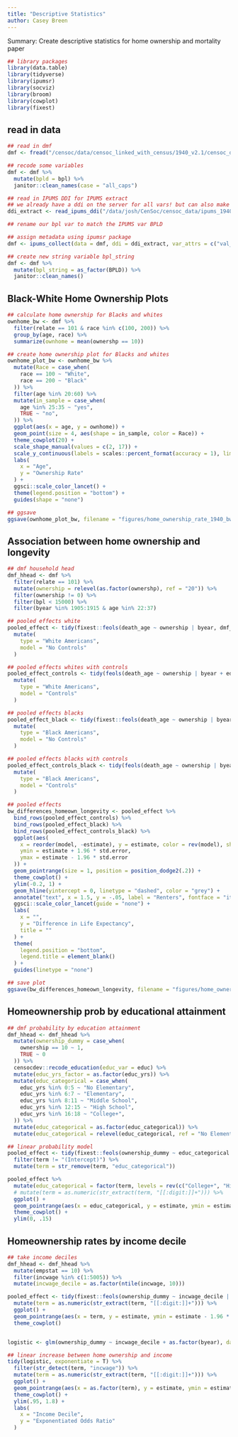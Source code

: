 ```yaml
---
title: "Descriptive Statistics"
author: Casey Breen
---
```


Summary: Create descriptive statistics for home ownership and mortality paper 

```r
## library packages
library(data.table)
library(tidyverse)
library(ipumsr)
library(socviz)
library(broom)
library(cowplot)
library(fixest)
```

## read in data 

```r
## read in dmf
dmf <- fread("/censoc/data/censoc_linked_with_census/1940_v2.1/censoc_dmf_v2_1_linked_with_census.csv")

## recode some variables
dmf <- dmf %>%
  mutate(bpld = bpl) %>%
  janitor::clean_names(case = "all_caps")

## read in IPUMS DDI for IPUMS extract
## we already have a ddi on the server for all vars! but can also make a new extract from IPUMS with BPLD var
ddi_extract <- read_ipums_ddi("/data/josh/CenSoc/censoc_data/ipums_1940_extract/fullcount.ddi.xml")

## rename our bpl var to match the IPUMS var BPLD

## assign metadata using ipumsr package
dmf <- ipums_collect(data = dmf, ddi = ddi_extract, var_attrs = c("val_labels", "var_label", "var_desc"))

## create new string variable bpl_string
dmf <- dmf %>%
  mutate(bpl_string = as_factor(BPLD)) %>%
  janitor::clean_names()
```

## Black-White Home Ownership Plots 

```r
## calculate home ownership for Blacks and whites
ownhome_bw <- dmf %>%
  filter(relate == 101 & race %in% c(100, 200)) %>%
  group_by(age, race) %>%
  summarize(ownhome = mean(ownershp == 10))

## create home ownership plot for Blacks and whites
ownhome_plot_bw <- ownhome_bw %>%
  mutate(Race = case_when(
    race == 100 ~ "White",
    race == 200 ~ "Black"
  )) %>%
  filter(age %in% 20:60) %>%
  mutate(in_sample = case_when(
    age %in% 25:35 ~ "yes",
    TRUE ~ "no",
  )) %>%
  ggplot(aes(x = age, y = ownhome)) +
  geom_point(size = 4, aes(shape = in_sample, color = Race)) +
  theme_cowplot(20) +
  scale_shape_manual(values = c(2, 17)) +
  scale_y_continuous(labels = scales::percent_format(accuracy = 1), limits = c(0, 1)) +
  labs(
    x = "Age",
    y = "Ownership Rate"
  ) +
  ggsci::scale_color_lancet() +
  theme(legend.position = "bottom") +
  guides(shape = "none")

## ggsave
ggsave(ownhome_plot_bw, filename = "figures/home_ownership_rate_1940_bw.png", width = 9, height = 6)
```


## Association between home ownership and longevity 
```r
## dmf household head
dmf_hhead <- dmf %>%
  filter(relate == 101) %>%
  mutate(ownership = relevel(as.factor(ownershp), ref = "20")) %>%
  filter(ownership != 0) %>%
  filter(bpl < 15000) %>%
  filter(byear %in% 1905:1915 & age %in% 22:37)

## pooled effects white
pooled_effect <- tidy(fixest::feols(death_age ~ ownership | byear, dmf_hhead %>% filter(race == 100))) %>%
  mutate(
    type = "White Americans",
    model = "No Controls"
  )

## pooled effects whites with controls
pooled_effect_controls <- tidy(feols(death_age ~ ownership | byear + educ + urban + occ + race + marst + statefip, dmf_hhead %>% filter(race == 100))) %>%
  mutate(
    type = "White Americans",
    model = "Controls"
  )

## pooled effects blacks
pooled_effect_black <- tidy(fixest::feols(death_age ~ ownership | byear, dmf_hhead %>% filter(race == 200))) %>%
  mutate(
    type = "Black Americans",
    model = "No Controls"
  )

## pooled effects blacks with controls
pooled_effect_controls_black <- tidy(feols(death_age ~ ownership | byear + educ + urban + occ + race + marst + statefip, dmf_hhead %>% filter(race == 200))) %>%
  mutate(
    type = "Black Americans",
    model = "Controls"
  )

## pooled effects
bw_differences_homeown_longevity <- pooled_effect %>%
  bind_rows(pooled_effect_controls) %>%
  bind_rows(pooled_effect_black) %>%
  bind_rows(pooled_effect_controls_black) %>%
  ggplot(aes(
    x = reorder(model, -estimate), y = estimate, color = rev(model), shape = type, linetype = rev(type),
    ymin = estimate + 1.96 * std.error,
    ymax = estimate - 1.96 * std.error
  )) +
  geom_pointrange(size = 1, position = position_dodge2(.2)) +
  theme_cowplot() +
  ylim(-0.2, 1) +
  geom_hline(yintercept = 0, linetype = "dashed", color = "grey") +
  annotate("text", x = 1.5, y = -.05, label = "Renters", fontface = "italic") +
  ggsci::scale_color_lancet(guide = "none") +
  labs(
    x = "",
    y = "Difference in Life Expectancy",
    title = ""
  ) +
  theme(
    legend.position = "bottom",
    legend.title = element_blank()
  ) +
  guides(linetype = "none")

## save plot
ggsave(bw_differences_homeown_longevity, filename = "figures/home_ownership_mortality_association_bw.png", width = 7, height = 5)
```

## Homeownership prob by educational attainment  

```r
## dmf probability by education attainment
dmf_hhead <- dmf_hhead %>%
  mutate(ownership_dummy = case_when(
    ownership == 10 ~ 1,
    TRUE ~ 0
  )) %>%
  censocdev::recode_education(educ_var = educ) %>%
  mutate(educ_yrs_factor = as.factor(educ_yrs)) %>%
  mutate(educ_categorical = case_when(
    educ_yrs %in% 0:5 ~ "No Elementary",
    educ_yrs %in% 6:7 ~ "Elementary",
    educ_yrs %in% 8:11 ~ "Middle School",
    educ_yrs %in% 12:15 ~ "High School",
    educ_yrs %in% 16:18 ~ "College+",
  )) %>%
  mutate(educ_categorical = as.factor(educ_categorical)) %>%
  mutate(educ_categorical = relevel(educ_categorical, ref = "No Elementary"))

## linear probability model
pooled_effect <- tidy(fixest::feols(ownership_dummy ~ educ_categorical | byear + farm + statefip + urban, dmf_hhead)) %>%
  filter(term != "(Intercept)") %>%
  mutate(term = str_remove(term, "educ_categorical"))

pooled_effect %>%
  mutate(educ_categorical = factor(term, levels = rev(c("College+", "High School", "Middle School", "Elementary", "No Elementary")))) %>%
  # mutate(term = as.numeric(str_extract(term, "[[:digit:]]+"))) %>%
  ggplot() +
  geom_pointrange(aes(x = educ_categorical, y = estimate, ymin = estimate - 1.96 * std.error, ymax = estimate + 1.96 * std.error)) +
  theme_cowplot() +
  ylim(0, .15)
```
## Homeownership rates by income decile 

```r

## take income deciles
dmf_hhead <- dmf_hhead %>%
  mutate(empstat == 10) %>%
  filter(incwage %in% c(1:5005)) %>%
  mutate(incwage_decile = as.factor(ntile(incwage, 10)))

pooled_effect <- tidy(fixest::feols(ownership_dummy ~ incwage_decile | byear, dmf_hhead)) %>%
  mutate(term = as.numeric(str_extract(term, "[[:digit:]]+"))) %>%
  ggplot() +
  geom_pointrange(aes(x = term, y = estimate, ymin = estimate - 1.96 * std.error, ymax = estimate + 1.96 * std.error)) +
  theme_cowplot()


logistic <- glm(ownership_dummy ~ incwage_decile + as.factor(byear), data = dmf_hhead, family = "binomial")

## linear increase between home ownership and income
tidy(logistic, exponentiate = T) %>%
  filter(str_detect(term, "incwage")) %>%
  mutate(term = as.numeric(str_extract(term, "[[:digit:]]+"))) %>%
  ggplot() +
  geom_pointrange(aes(x = as.factor(term), y = estimate, ymin = estimate - 1.96 * std.error, ymax = estimate + 1.96 * std.error)) +
  theme_cowplot() +
  ylim(.95, 1.8) +
  labs(
    x = "Income Decile",
    y = "Exponentiated Odds Ratio"
  )
```
